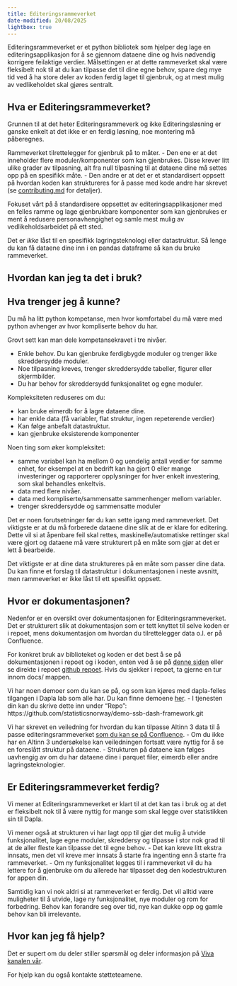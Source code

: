 ```yaml
---
title: Editeringsrammeverket
date-modified: 20/08/2025
lightbox: true
---
```


Editeringsrammeverket er et python bibliotek som hjelper deg lage en editeringsapplikasjon for å se gjennom dataene dine og hvis nødvendig korrigere feilaktige verdier. Målsettingen er at dette rammeverket skal være fleksibelt nok til at du kan tilpasse det til dine egne behov, spare deg mye tid ved å ha store deler av koden ferdig laget til gjenbruk, og at mest mulig av vedlikeholdet skal gjøres sentralt.

## Hva er Editeringsrammeverket?

Grunnen til at det heter Editeringsrammeverk og ikke Editeringsløsning er ganske enkelt at det ikke er en ferdig løsning, noe montering må påberegnes.

Rammeverket tilrettelegger for gjenbruk på to måter. 
- Den ene er at det inneholder flere moduler/komponenter som kan gjenbrukes. Disse krever litt ulike grader av tilpasning, alt fra null tilpasning til at dataene dine må settes opp på en spesifikk måte.
- Den andre er at det er et standardisert oppsett på hvordan koden kan struktureres for å passe med kode andre har skrevet (se [contributing.md](https://github.com/statisticsnorway/ssb-dash-framework/blob/main/CONTRIBUTING.md) for detaljer).

Fokuset vårt på å standardisere oppsettet av editeringsapplikasjoner med en felles ramme og lage gjenbrukbare komponenter som kan gjenbrukes er ment å redusere personavhengighet og samle mest mulig av vedlikeholdsarbeidet på ett sted. 

Det er *ikke* låst til en spesifikk lagringsteknologi eller datastruktur. Så lenge du kan få dataene dine inn i en pandas dataframe så kan du bruke rammeverket.

## Hvordan kan jeg ta det i bruk?

::: callout-tip
## Hva trenger jeg å kunne?
Du må ha litt python kompetanse, men hvor komfortabel du må være med python avhenger av hvor kompliserte behov du har.

Grovt sett kan man dele kompetansekravet i tre nivåer.

- Enkle behov. Du kan gjenbruke ferdigbygde moduler og trenger ikke skreddersydde moduler.
- Noe tilpasning kreves, trenger skreddersydde tabeller, figurer eller skjermbilder.
- Du har behov for skreddersydd funksjonalitet og egne moduler.

Kompleksiteten reduseres om du:

- kan bruke eimerdb for å lagre dataene dine.
- har enkle data (få variabler, flat struktur, ingen repeterende verdier)
- Kan følge anbefalt datastruktur.
- kan gjenbruke eksisterende komponenter

Noen ting som øker kompleksitet:

- samme variabel kan ha mellom 0 og uendelig antall verdier for samme enhet, for eksempel at en bedrift kan ha gjort 0 eller mange investeringer og rapporterer opplysninger for hver enkelt investering, som skal behandles enkeltvis.
- data med flere nivåer.
- data med kompliserte/sammensatte sammenhenger mellom variabler.
- trenger skreddersydde og sammensatte moduler
:::

Det er noen forutsetninger før du kan sette igang med rammeverket. Det viktigste er at du må forberede dataene dine slik at de er klare for editering. Dette vil si at åpenbare feil skal rettes, maskinelle/automatiske rettinger skal være gjort og dataene må være strukturert på en måte som gjør at det er lett å bearbeide.

Det viktigste er at dine data struktureres på en måte som passer dine data. Du kan finne et forslag til datastruktur i dokumentasjonen i neste avsnitt, men rammeverket er ikke låst til ett spesifikt oppsett.

## Hvor er dokumentasjonen?

Nedenfor er en oversikt over dokumentasjonen for Editeringsrammeverket. Det er strukturert slik at dokumentasjon som er tett knyttet til selve koden er i repoet, mens dokumentasjon om hvordan du tilrettelegger data o.l. er på Confluence.

For konkret bruk av biblioteket og koden er det best å se på dokumentasjonen i repoet og i koden, enten ved å se på [denne siden](https://statisticsnorway.github.io/ssb-dash-framework/) eller se direkte i repoet [github repoet](https://github.com/statisticsnorway/ssb-dash-framework/tree/main). Hvis du sjekker i repoet, ta gjerne en tur innom docs/ mappen.

Vi har noen demoer som du kan se på, og som kan kjøres med dapla-felles tilgangen i Dapla lab som alle har. Du kan finne demoene [her](https://github.com/statisticsnorway/demo-ssb-dash-framework.git).
- I tjenesten din kan du skrive dette inn under "Repo": https://github.com/statisticsnorway/demo-ssb-dash-framework.git

Vi har skrevet en veiledning for hvordan du kan tilpasse Altinn 3 data til å passe editeringsrammeverket [som du kan se på Confluence](https://statistics-norway.atlassian.net/wiki/pages/resumedraft.action?draftId=4679434501).
- Om du ikke har en Altinn 3 undersøkelse kan veiledningen fortsatt være nyttig for å se en foreslått struktur på dataene.
- Strukturen på dataene kan følges uavhengig av om du har dataene dine i parquet filer, eimerdb eller andre lagringsteknologier.

## Er Editeringsrammeverket ferdig?

Vi mener at Editeringsrammeverket er klart til at det kan tas i bruk og at det er fleksibelt nok til å være nyttig for mange som skal legge over statistikken sin til Dapla.

Vi mener også at strukturen vi har lagt opp til gjør det mulig å utvide funksjonalitet, lage egne moduler, skreddersy og tilpasse i stor nok grad til at de aller fleste kan tilpasse det til egne behov.
- Det kan kreve litt ekstra innsats, men det vil kreve mer innsats å starte fra ingenting enn å starte fra rammeverket.
- Om ny funksjonalitet legges til i rammeverket vil du ha lettere for å gjenbruke om du allerede har tilpasset deg den kodestrukturen for appen din.

Samtidig kan vi nok aldri si at rammeverket er ferdig. Det vil alltid være muligheter til å utvide, lage ny funksjonalitet, nye moduler og rom for forbedring. Behov kan forandre seg over tid, nye kan dukke opp og gamle behov kan bli irrelevante.

## Hvor kan jeg få hjelp?

Det er supert om du deler stiller spørsmål og deler informasjon på [Viva kanalen vår](https://engage.cloud.microsoft/main/org/ssb.no/groups/eyJfdHlwZSI6Ikdyb3VwIiwiaWQiOiIyMjY1MzI4NjgwOTYifQ).

For hjelp kan du også kontakte støtteteamene.